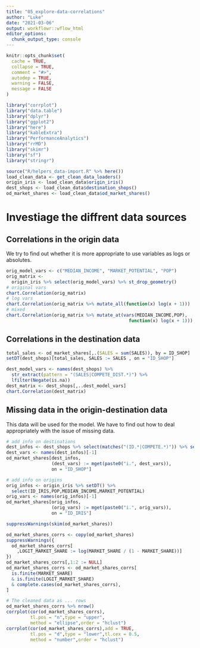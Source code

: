 ```yaml
---
title: "05_explore-data-correlations"
author: "Luke"
date: "2021-03-06"
output: workflowr::wflow_html
editor_options:
  chunk_output_type: console
---
```



```r
knitr::opts_chunk$set(
  cache = TRUE,
  collapse = TRUE,
  comment = "#>",
  autodep = TRUE,
  warning = FALSE,
  message = FALSE
)
```

```r
library("corrplot")
library("data.table")
library("dplyr")
library("ggplot2")
library("here")
library("kableExtra")
library("PerformanceAnalytics")
library("rrMD")
library("skimr")
library("sf")
library("stringr")

source("R/helpers_data-import.R" %>% here())
load_clean_data <- get_clean_data_loaders()
origin_iris <- load_clean_data$origin_iris()
dest_shops <- load_clean_data$destination_shops()
od_market_shares <- load_clean_data$od_market_shares()

```

# Investiage the diffrent data sources

## Correlations in the origin data

We try to find out whether it is more appropriate to use variables as logs or absolutes.

```r
orig_model_vars <- c("MEDIAN_INCOME", "MARKET_POTENTIAL", "POP")
orig_matrix <- 
  origin_iris %>% select(orig_model_vars) %>% st_drop_geometry()
# original vars
chart.Correlation(orig_matrix) 
# log vars
chart.Correlation(orig_matrix %>% mutate_all(function(x) log(x + 1)))
# mixed
chart.Correlation(orig_matrix %>% mutate_at(vars(MEDIAN_INCOME,POP),
                                              function(x) log(x + 1)))
```

## Correlations in the destination data


```r
total_sales <- od_market_shares[,.(SALES = sum(SALES)), by = ID_SHOP]
setDT(dest_shops)[total_sales, SALES := SALES , on = "ID_SHOP"]

dest_model_vars <- names(dest_shops) %>% 
  str_extract(pattern = "(SALES|COMPETE_DIST.*)") %>% 
  lfilter(Negate(is.na))
dest_matrix <- dest_shops[,..dest_model_vars]
chart.Correlation(dest_matrix)
```

## Missing data in the origin-destination data

This data will be used for the model.
We have to find out how to deal appropriately with the issue of missing data.

```r
# add info on destinations
dest_infos <- dest_shops %>% select(matches("(ID.*|COMPETE.*)")) %>% setDT()
dest_vars <- names(dest_infos)[-1]
od_market_shares[dest_infos,
                 (dest_vars) := mget(paste0("i.", dest_vars)),
                 on = "ID_SHOP"]

# add info on origins
orig_infos <- origin_iris %>% setDT() %>% 
  select(ID_IRIS,POP,MEDIAN_INCOME,MARKET_POTENTIAL)
orig_vars <- names(orig_infos)[-1]
od_market_shares[orig_infos,
                 (orig_vars) := mget(paste0("i.", orig_vars)),
                 on = "ID_IRIS"]

suppressWarnings(skim(od_market_shares))
```

```r
od_market_shares_corrs <- copy(od_market_shares)
suppressWarnings({
  od_market_shares_corrs[
    ,LOGIT_MARKET_SHARE := log(MARKET_SHARE / (1 - MARKET_SHARE))]
})
od_market_shares_corrs[,1:2 := NULL]
od_market_shares_corrs <- od_market_shares_corrs[
  is.finite(MARKET_SHARE) 
  & is.finite(LOGIT_MARKET_SHARE) 
  & complete.cases(od_market_shares_corrs),
]

# The cleaned data as ... rows
od_market_shares_corrs %>% nrow()
corrplot(cor(od_market_shares_corrs),
         tl.pos	= "n",type = "upper",
         method = "ellipse",order = "hclust")
corrplot(cor(od_market_shares_corrs),add = TRUE,
         tl.pos	= "d",type = "lower",tl.cex = 0.5,
         method = "number",order = "hclust")
```

